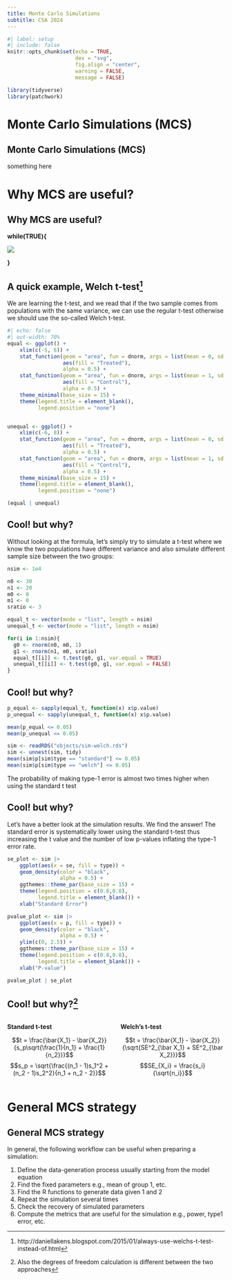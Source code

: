 ```yaml
---
title: Monte Carlo Simulations
subtitle: CSA 2024
---
```


```r
#| label: setup
#| include: false
knitr::opts_chunk$set(echo = TRUE,
                      dev = "svg",
                      fig.align = "center",
                      warning = FALSE,
                      message = FALSE)

library(tidyverse)
library(patchwork)
```

# Monte Carlo Simulations (MCS) {.section}

## Monte Carlo Simulations (MCS)

something here

# Why MCS are useful? {.section}

## Why MCS are useful?

**while(TRUE){**

![](img/learningbysim.svg)

**}**

## A quick example, Welch t-test^[http://daniellakens.blogspot.com/2015/01/always-use-welchs-t-test-instead-of.html]

We are learning the t-test, and we read that if the two sample comes from populations with the same variance, we can use the regular t-test otherwise we should use the so-called Welch t-test.

```r
#| echo: false
#| out-width: 70%
equal <- ggplot() +
    xlim(c(-5, 6)) +
    stat_function(geom = "area", fun = dnorm, args = list(mean = 0, sd = 1),
                  aes(fill = "Treated"),
                  alpha = 0.5) +
    stat_function(geom = "area", fun = dnorm, args = list(mean = 1, sd = 1),
                  aes(fill = "Control"),
                  alpha = 0.5) +
    theme_minimal(base_size = 15) +
    theme(legend.title = element_blank(),
          legend.position = "none")


unequal <- ggplot() +
    xlim(c(-6, 8)) +
    stat_function(geom = "area", fun = dnorm, args = list(mean = 0, sd = 1),
                  aes(fill = "Treated"),
                  alpha = 0.5) +
    stat_function(geom = "area", fun = dnorm, args = list(mean = 1, sd = 2),
                  aes(fill = "Control"),
                  alpha = 0.5) +
    theme_minimal(base_size = 15) +
    theme(legend.title = element_blank(),
          legend.position = "none")

(equal | unequal)
```

## Cool! but why?

Without looking at the formula, let's simply try to simulate a t-test where we know the two populations have different variance and also simulate different sample size between the two groups:

```r
nsim <- 1e4

n0 <- 30
n1 <- 20
m0 <- 0
m1 <- 0
sratio <- 3

equal_t <- vector(mode = "list", length = nsim)
unequal_t <- vector(mode = "list", length = nsim)

for(i in 1:nsim){
  g0 <- rnorm(n0, m0, 1)  
  g1 <- rnorm(n1, m0, sratio)
  equal_t[[i]] <- t.test(g0, g1, var.equal = TRUE)
  unequal_t[[i]] <- t.test(g0, g1, var.equal = FALSE)
}
```

## Cool! but why?

```r
p_equal <- sapply(equal_t, function(x) x$p.value)
p_unequal <- sapply(unequal_t, function(x) x$p.value)

mean(p_equal <= 0.05)
mean(p_unequal <= 0.05)
```

```r
sim <- readRDS("objects/sim-welch.rds")
sim <- unnest(sim, tidy)
mean(sim$p[sim$type == "standard"] <= 0.05)
mean(sim$p[sim$type == "welch"] <= 0.05)
```

The probability of making type-1 error is almost two times higher when using the standard t test

## Cool! but why?

Let's have a better look at the simulation results. We find the answer! The standard error is systematically lower using the standard t-test thus increasing the t value and the number of low p-values inflating the type-1 error rate.

```r
se_plot <- sim |> 
    ggplot(aes(x = se, fill = type)) +
    geom_density(color = "black",
                 alpha = 0.5) +
    ggthemes::theme_par(base_size = 15) +
    theme(legend.position = c(0.8,0.8),
          legend.title = element_blank()) +
    xlab("Standard Error")

pvalue_plot <- sim |> 
    ggplot(aes(x = p, fill = type)) +
    geom_density(color = "black",
                 alpha = 0.5) +
    ylim(c(0, 2.5)) +
    ggthemes::theme_par(base_size = 15) +
    theme(legend.position = c(0.8,0.8),
          legend.title = element_blank()) +
    xlab("P-value")

pvalue_plot | se_plot
```

## Cool! but why?^[Also the degrees of freedom calculation is different between the two approaches]

:::: {.columns}

::: {.column width="50%"}
**Standard t-test**

$$t = \frac{\bar{X_1} - \bar{X_2}}{s_p\sqrt{\frac{1}{n_1} + \frac{1}{n_2}}}$$
$$s_p = \sqrt{\frac{(n_1 - 1)s_1^2 + (n_2 - 1)s_2^2}{n_1 + n_2 - 2}}$$
:::

::: {.column width="50%"}
**Welch's t-test**

$$t = \frac{\bar{X_1} - \bar{X_2}}{\sqrt{SE^2_{\bar X_1} + SE^2_{\bar X_2}}}$$
$$SE_{X_i} = \frac{s_i}{\sqrt{n_i}}$$
:::

::::

# General MCS strategy {.section}

## General MCS strategy

In general, the following workflow can be useful when preparing a simulation:

1. Define the data-generation process usually starting from the model equation
2. Find the fixed parameters e.g., mean of group 1, etc.
3. Find the R functions to generate data given 1 and 2
4. Repeat the simulation several times
5. Check the recovery of simulated parameters
6. Compute the metrics that are useful for the simulation e.g., power, type1 error, etc.